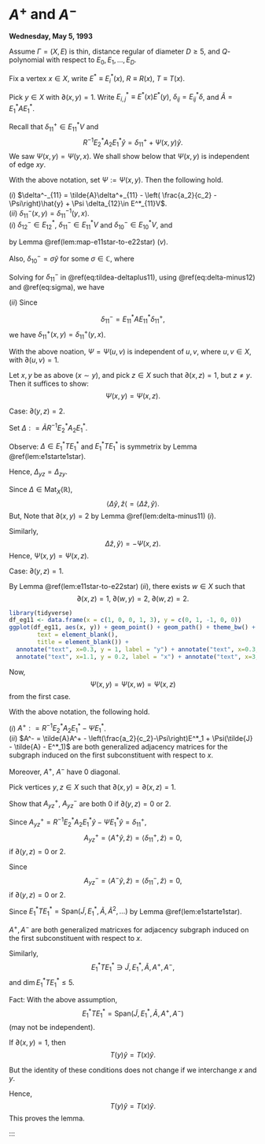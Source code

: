 # $A^+$ and $A^-$ {#lec39}
**Wednesday, May 5, 1993** 

Assume $\Gamma = (X, E)$ is thin, distance regular of diameter $D\geq 5$, and $Q$-polynomial with respect to $E_0, E_1, \ldots, E_D$.

Fix a vertex $x\in X$, write $E^*\equiv E^*_i(x)$, $R\equiv R(x)$, $T\equiv T(x)$. 

Pick $y\in X$ with $\partial(x,y) = 1$. Write $E^*_{i,j} \equiv E^*(x)E^*(y)$, $\delta_{ij} = E^*_{ij}\delta$, and $\tilde{A} = E^*_1AE^*_1$.

Recall that $\delta^+_{11}\in E^*_{11}V$ and
$$R^{-1}E^*_2A_2E^*_1\hat{y} = \delta^+_{11} + \Psi(x,y)\hat{y}.$$
We saw $\Psi(x,y) = \Psi(y,x)$. We shall show below that $\Psi(x,y)$ is independent of edge $xy$.

:::{.lemma #delta-minus11}
With the above notation, set $\Psi:=\Psi(x,y)$. Then the following hold.

| $(i)$ $\delta^-_{11} = \tilde{A}\delta^+_{11} - \left( \frac{a_2}{c_2} - \Psi\right)\hat{y} + \Psi \delta_{12}\in E^*_{11}V$.

| $(ii)$ $\delta^-_{11}(x,y) = \delta^{-1}_{11}(y,x)$.
:::

:::{.proof}
| $(i)$ $\delta^-_{12}\in E^*_{12}$, $\delta^-_{11}\in E^*_{11}V$ and $\delta^-_{10}\in E^*_{10}V$, and
\begin{equation}
\tilde{A}\delta^+_{11} = \delta^-_{12} + \delta^-_{11} + \delta^-_{10}, (\#eq:tildea-deltaplus11)
\end{equation}
\begin{equation}
\delta^-{12} = E^*_{12}AE^*_{11}\delta^+_{11} = -\Psi(x,y)\delta_{12} (\#eq:delta-minus12),
\end{equation}
by Lemma \@ref(lem:map-e11star-to-e22star) $(v)$.

Also, $\delta^-_{10} = \sigma\hat{y}$ for some $\sigma\in \mathbb{C}$, where
\begin{align}
\sigma & = \langle \tilde{A}\delta^+_{11}, \hat{y}\rangle \\
& = \langle \delta^+_{11}, \tilde{A}\hat{y}y\rangle\\
& = \langle \delta^+_{11}, \delta_{11}\rangle \\
& = \frac{a_2}{c_2}-\Psi. (\#eq:sigma)
\end{align}

Solving for $\delta^-_{11}$ in \@ref(eq:tildea-deltaplus11), using \@ref(eq:delta-minus12) and \@ref(eq:sigma), we have
\begin{align}
\delta^-_{11} & = \tilde{A}\delta^+_{11} - \delta^-_{12} - \delta^-_{10}\\
& = A\delta^+_{11} + \Psi \delta_{12} - \left(\frac{a_2}{c_2} - \Psi\right)\hat{y}.
\end{align}

| $(ii)$ Since
$$\delta^-_{11} = E^*_{11}AE^*_{11}\delta^+_{11},$$
we have $\delta^+_{11}(x,y) = \delta^+_{11}(y,x)$.
:::

:::{.lemma #psi}
With the above noation, $\Psi = \Psi(u,v)$ is independent of $u, v$, where
$u,v\in X$, with $\partial(u,v)=1$.
:::

:::{.proof}
Let $x,y$ be as above ($x\sim y$), and pick $z\in X$ such that $\partial(x,z) = 1$, but $z\neq y$. Then it suffices to show:
$$\Psi(x,y) = \Psi(x,z).$$

Case: $\partial(y,z) = 2$.

Set $\Delta: = \tilde{A}R^{-1}E^*_2A_2E^*_1$.

Observe: $\Delta \in E^*_1TE^*_1$ and $E^*_1TE^*_1$ is symmetrix by Lemma \@ref(lem:e1starte1star).

Hence, $\Delta_{yz} = \Delta_{zy}$.

Since $\Delta\in \mathrm{Mat}_X(\mathbb{R})$,
$$\langle \Delta\hat{y}, \hat{z}\langle = \langle \Delta \hat{z}, \hat{y}\rangle.$$
But,
\begin{align}
\langle \Delta\hat{y}, \hat{z}\langle & = \langle \tilde{A}\delta^+_{11} + \Psi(x,y)\hat{y}, \hat{z}\rangle \\
& = \langle \tilde{A}\delta^+_{11}, \hat{z}\rangle\\
& = \langle \delta^-_{11} + \left(\frac{a_2}{c_2}-\Psi\right)\hat{y} - \Psi(x,y)\delta_{12}, \hat{z}\rangle\\
& = -\Psi(x,y).
\end{align}
Note that $\partial(x,y) = 2$ by Lemma \@ref(lem:delta-minus11) $(i)$.

Similarly, 
$$\Delta\hat{z}, \hat{y}\rangle = -\Psi(x,z).$$
Hence, $\Psi(x,y) = \Psi(x,z)$.

Case: $\partial(y,z) = 1$.

By Lemma \@ref(lem:e11star-to-e22star) $(ii)$, there exists $w\in X$ such that
$$\partial(x,z) = 1, \; \partial(w,y)=2, \; \partial(w,z)=2.$$

```r
library(tidyverse)
df_eg11 <- data.frame(x = c(1, 0, 0, 1, 3), y = c(0, 1, -1, 0, 0))
ggplot(df_eg11, aes(x, y)) + geom_point() + geom_path() + theme_bw() + theme(panel.border = element_blank(),line = element_blank(),
        text = element_blank(),
        title = element_blank()) +
  annotate("text", x=0.3, y = 1, label = "y") + annotate("text", x=0.3, y = -0.95, label = "z") +
  annotate("text", x=1.1, y = 0.2, label = "x") + annotate("text", x=3, y = 0.2, label = "w")
```
Now,
$$\Psi(x,y) = \Psi(x,w) = \Psi(x,z)$$
from the first case.
:::

:::{.lemma #aplus-aminus} 
With the above notation, the following hold.

| $(i)$ $A^+: = R^{-1}E^*_2A_2E^*_1 - \Psi E^*_1$.

| $(ii)$ $A^- = \tilde{A}A^+ - \left(\frac{a_2}{c_2}-\Psi\right)E^*_1 + \Psi(\tilde{J} - \tilde{A} - E^*_1)$ are both generalized adjacency matrices for the subgraph induced on the first subconstituent with respect to $x$.

Moreover, $A^+$, $A^-$ have $0$ diagonal.
:::

:::{.proof}
Pick vertices $y,z\in X$ such that $\partial(x,y) = \partial(x,z) = 1$. 

Show that $A^+_{yz}$, $A^-_{yz}$ are both $0$ if $\partial(y,z) = 0$ or $2$.

Since $A^+_{yz} = R^{-1}E^*_2A_2E^*_1\hat{y} - \Psi E^*_1\hat{y} = \delta^+_{11}$,
$$A^+_{yz} = \langle A^+\hat{y}, \hat{z}\rangle = \langle \delta^+_{11},\hat{z}\rangle = 0,$$
if $\partial(y,z) = 0$ or $2$.

Since
\begin{align}
A^-\hat{y} & = \tilde{A}A^+\hat{y} - \left(\frac{a_2}{c_2}-\Psi\right)E^*_1\hat{y} + \Psi(\tilde{J} - \tilde{A} - E^*_1)\hat{y}\\
& = \tilde{A}\delta^+_{11} - \left(\frac{a_2}{c_2}-\Psi\right)E^*_1\hat{y} + \Psi\delta_{12}\\
& = \delta^-_{11},
\end{align}
$$A^-_{yz} = \langle A^-\hat{y}, \hat{z}\rangle = \langle \delta^-_{11}, \hat{z}\rangle = 0,$$
if $\partial(y,z) = 0$ or $2$.

Since $E^*_1TE^*_1 = \mathrm{Span}(\tilde{J},E^*_1, \tilde{A}, \tilde{A}^2, \ldots)$ by Lemma \@ref(lem:e1starte1star).

$A^+, A^-$ are both generalized matricxes for adjacency subgraph induced on the first subconstituent with respect to $x$.
:::

Similarly,
$$E^*_1TE^*_1 \ni \tilde{J}, E^*_1, \tilde{A}, A^+, A^-,$$
and $\dim E^*_1TE^*_1 \leq 5$.

Fact: With the above assumption,
$$E^*_1TE^*_1 = \mathrm{Span}(\tilde{J}, E^*_1, \tilde{A}, A^+, A^-)$$ 
(may not be independent).

:::{.lemma #tyx-equals-txy}
If $\partial(x,y) = 1$, then 
$$T(y)\hat{y} = T(x)\hat{y}.$$
:::

:::{.proof}
\begin{align}
T(x)\hat{x} & = T(x)E^*_1\hat{y}\\
& = M(E^*_0+E^*_1)T(x)E^*_1\hat{y} \quad (\text{as $\Gamma$ is thin})\\
& = M\hat{x} + ME^*_1TE^*_1\hat{y}\\
& = M\hat{x} + M\mathrm{Span}(\tilde{J}, E^*_1, \tilde{A}, A^+, A^-)\hat{y}\\
& = M\hat{x} + M\mathrm{Span}(\delta_{12}+\delta_{11}+\delta_{10}, \delta_{10}, \delta_{11}, \delta^+_{11}, \delta^-_{11})\\
& = M\mathrm{Span}(\delta_{01}, \delta_{10}, \delta_{11}, \delta^+_{11}, \delta^-_{11}).
\end{align}

But the identity of these conditions does not change if we interchange $x$ and $y$.

Hence,
$$T(y)\hat{y} = T(x)\hat{y}.$$
This proves the lemma.
:::


:::
